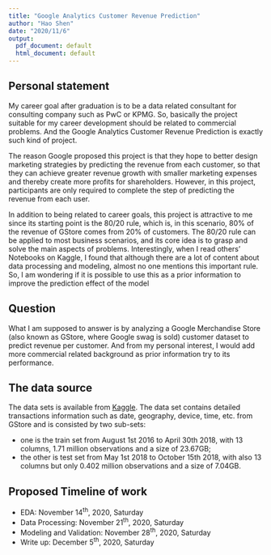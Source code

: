 ```yaml
---
title: "Google Analytics Customer Revenue Prediction"
author: "Hao Shen"
date: "2020/11/6"
output:
  pdf_document: default
  html_document: default
---
```


## Personal statement

My career goal after graduation is to be a data related consultant for consulting company such as PwC or KPMG. So, basically the project suitable for my career development should be related to commercial problems. And the Google Analytics Customer Revenue Prediction is exactly such kind of project. 

The reason Google proposed this project is that they hope to better design marketing strategies by predicting the revenue from each customer, so that they can achieve greater revenue growth with smaller marketing expenses and thereby create more profits for shareholders. However, in this project, participants are only required to complete the step of predicting the revenue from each user.

In addition to being related to career goals, this project is attractive to me since its starting point is the 80/20 rule, which is, in this scenario, 80% of the revenue of GStore comes from 20% of customers. The 80/20 rule can be applied to most business scenarios, and its core idea is to grasp and solve the main aspects of problems. Interestingly, when I read others’ Notebooks on Kaggle, I found that although there are a lot of content about data processing and modeling, almost no one mentions this important rule. So, I am wondering if it is possible to use this as a prior information to improve the prediction effect of the model

## Question

What I am supposed to answer is by analyzing a Google Merchandise Store (also known as GStore, where Google swag is sold) customer dataset to predict revenue per customer. And from my personal interest, I would add more commercial related background as prior information try to its performance.

## The data source

The data sets is available from [Kaggle](https://www.kaggle.com/c/ga-customer-revenue-prediction/data). The data set contains detailed transactions information such as date, geography, device, time, etc. from GStore and is consisted by two sub-sets:

* one is the train set from August 1st 2016 to April 30th 2018, with 13 columns, 1.71 million observations and a size of 23.67GB; 
* the other is test set from May 1st 2018 to October 15th 2018, with also 13 columns but only 0.402 million observations and a size of 7.04GB.

## Proposed Timeline of work

* EDA: November 14<sup>th</sup>, 2020, Saturday
* Data Processing: November 21<sup>th</sup>, 2020, Saturday
* Modeling and Validation: November 28<sup>th</sup>, 2020, Saturday
* Write up: December 5<sup>th</sup>, 2020, Saturday

